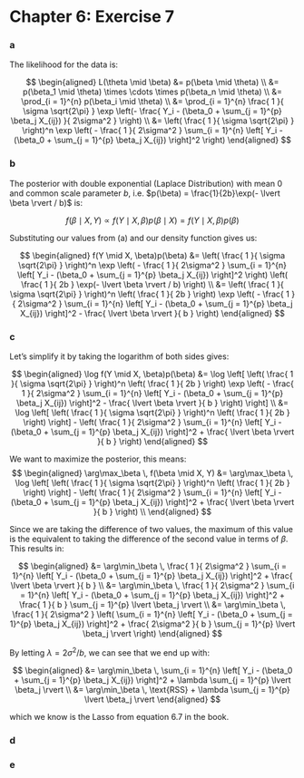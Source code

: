 Chapter 6: Exercise 7
========================================================

### a
The likelihood for the data is:

$$
\begin{aligned}
    L(\theta \mid \beta)
    &= p(\beta \mid \theta)
    \\
    &= p(\beta_1 \mid \theta)
    \times \cdots
    \times p(\beta_n \mid \theta)
    \\
    &= \prod_{i = 1}^{n}
    p(\beta_i \mid \theta)
    \\
    &= \prod_{i = 1}^{n}
    \frac{
        1
    }{
        \sigma \sqrt{2\pi}
    }
    \exp
    \left(-
        \frac{
            Y_i - (\beta_0 + \sum_{j = 1}^{p} \beta_j X_{ij})
        }{
            2\sigma^2
        }
    \right)
    \\
    &=
    \left(
        \frac{
            1
        }{
            \sigma \sqrt{2\pi}
        }
    \right)^n
    \exp
    \left(
        - \frac{
            1
        }{
            2\sigma^2
        }
        \sum_{i = 1}^{n}
        \left[
            Y_i - (\beta_0 + \sum_{j = 1}^{p} \beta_j X_{ij})
        \right]^2
    \right)
\end{aligned}
$$

### b
The posterior with double exponential (Laplace Distribution) with mean 0 and
common scale parameter $b$, i.e. $p(\beta) = \frac{1}{2b}\exp(- \lvert \beta
\rvert / b)$ is:

$$
    f(\beta \mid X, Y)
    \propto f(Y \mid X, \beta) p(\beta \mid X)
    = f(Y \mid X, \beta) p(\beta)
$$

Substituting our values from (a) and our density function gives us:

$$
\begin{aligned}
    f(Y \mid X, \beta)p(\beta)
    &=
    \left(
        \frac{
            1
        }{
            \sigma \sqrt{2\pi}
        }
    \right)^n
    \exp
    \left(
        - \frac{
            1
        }{
            2\sigma^2
        }
        \sum_{i = 1}^{n}
        \left[
            Y_i - (\beta_0 + \sum_{j = 1}^{p} \beta_j X_{ij})
        \right]^2
    \right)
    \left(
        \frac{
            1
        }{
            2b
        }
        \exp(- \lvert \beta \rvert / b)
    \right)
    \\
    &=
    \left(
        \frac{
            1
        }{
            \sigma \sqrt{2\pi}
        }
    \right)^n
    \left(
        \frac{
            1
        }{
            2b
        }
    \right)
    \exp
    \left(
        - \frac{
            1
        }{
            2\sigma^2
        }
        \sum_{i = 1}^{n}
        \left[
            Y_i - (\beta_0 + \sum_{j = 1}^{p} \beta_j X_{ij})
        \right]^2
        -
        \frac{
            \lvert \beta \rvert
        }{
            b
            }
    \right)
\end{aligned}
$$


### c
Let's simplify it by taking the logarithm of both sides gives:

$$
\begin{aligned}
    \log
    f(Y \mid X, \beta)p(\beta)
    &=
    \log
    \left[
        \left(
            \frac{
                1
            }{
                \sigma \sqrt{2\pi}
            }
        \right)^n
        \left(
            \frac{
                1
            }{
                2b
            }
        \right)
        \exp
        \left(
            - \frac{
                1
            }{
                2\sigma^2
            }
            \sum_{i = 1}^{n}
            \left[
                Y_i - (\beta_0 + \sum_{j = 1}^{p} \beta_j X_{ij})
            \right]^2
            -
            \frac{
                \lvert \beta \rvert
            }{
                b
                }
        \right)
    \right]
    \\
    &=
    \log
    \left[
        \left(
            \frac{
                1
            }{
                \sigma \sqrt{2\pi}
            }
        \right)^n
        \left(
            \frac{
                1
            }{
                2b
            }
        \right)
    \right]
    -
    \left(
        \frac{
            1
        }{
            2\sigma^2
        }
        \sum_{i = 1}^{n}
        \left[
            Y_i - (\beta_0 + \sum_{j = 1}^{p} \beta_j X_{ij})
        \right]^2
        +
        \frac{
            \lvert \beta \rvert
        }{
            b
        }
    \right)
\end{aligned}
$$

We want to maximize the posterior, this means:
$$
\begin{aligned}
    \arg\max_\beta \, f(\beta \mid X, Y)
    &=
    \arg\max_\beta
    \,
    \log
    \left[
        \left(
            \frac{
                1
            }{
                \sigma \sqrt{2\pi}
            }
        \right)^n
        \left(
            \frac{
                1
            }{
                2b
            }
        \right)
    \right]
    -
    \left(
        \frac{
            1
        }{
            2\sigma^2
        }
        \sum_{i = 1}^{n}
        \left[
            Y_i - (\beta_0 + \sum_{j = 1}^{p} \beta_j X_{ij})
        \right]^2
        +
        \frac{
            \lvert \beta \rvert
        }{
            b
            }
    \right)
    \\
\end{aligned}
$$

Since we are taking the difference of two values, the maximum of this value is
the equivalent to taking the difference of the second value in terms of
$\beta$. This results in:

$$
\begin{aligned}
    &=
    \arg\min_\beta
    \,
    \frac{
        1
    }{
        2\sigma^2
    }
    \sum_{i = 1}^{n}
    \left[
        Y_i - (\beta_0 + \sum_{j = 1}^{p} \beta_j X_{ij})
    \right]^2
    +
    \frac{
        \lvert \beta \rvert
    }{
        b
    }
    \\
    &=
    \arg\min_\beta
    \,
    \frac{
        1
    }{
        2\sigma^2
    }
    \sum_{i = 1}^{n}
    \left[
        Y_i - (\beta_0 + \sum_{j = 1}^{p} \beta_j X_{ij})
    \right]^2
    +
    \frac{
        1
    }{
        b
    }
    \sum_{j = 1}^{p} \lvert \beta_j \rvert
    \\
    &=
    \arg\min_\beta
    \,
    \frac{
        1
    }{
        2\sigma^2
    }
    \left(
        \sum_{i = 1}^{n}
        \left[
            Y_i - (\beta_0 + \sum_{j = 1}^{p} \beta_j X_{ij})
        \right]^2
        +
        \frac{
            2\sigma^2
        }{
            b
        }
        \sum_{j = 1}^{p} \lvert \beta_j \rvert
    \right)
\end{aligned}
$$

By letting $\lambda = 2\sigma^2/b$, we can see that we end up with:

$$
\begin{aligned}
    &=
    \arg\min_\beta
    \,
    \sum_{i = 1}^{n}
    \left[
        Y_i - (\beta_0 + \sum_{j = 1}^{p} \beta_j X_{ij})
    \right]^2
    +
    \lambda
    \sum_{j = 1}^{p} \lvert \beta_j \rvert
    \\
    &=
    \arg\min_\beta
    \,
    \text{RSS}
    +
    \lambda
    \sum_{j = 1}^{p} \lvert \beta_j \rvert
\end{aligned}
$$

which we know is the Lasso from equation 6.7 in the book.

### d

### e
